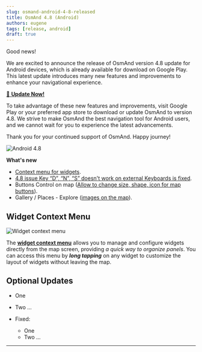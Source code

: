 ```yaml
---
slug: osmand-android-4-8-released
title: OsmAnd 4.8 (Android)
authors: eugene
tags: [release, android]
draft: true
---
```



Good news!  

We are excited to announce the release of OsmAnd version 4.8 update for Android devices, which is already available for download on Google Play. This latest update introduces many new features and improvements to enhance your navigational experience.

[🔄   **Update Now!**](https://play.google.com/store/apps/dev?id=8483587772816822023)

To take advantage of these new features and improvements, visit Google Play or your preferred app store to download or update OsmAnd to version 4.8. We strive to make OsmAnd the best navigation tool for Android users, and we cannot wait for you to experience the latest advancements.

Thank you for your continued support of OsmAnd. Happy journey!

![Android 4.8](./img/4-8-android.png)


<!--truncate-->


**What's new**

- [Context menu for widgets](#widget-context-menu).
- [4.8 issue Key “D”, “N”, “S” doesn't work on external Keyboards is fixed](https://github.com/osmandapp/OsmAnd/issues/20636).
- Buttons Control on map ([Allow to change size, shape, icon for map buttons](https://github.com/osmandapp/OsmAnd-Issues/issues/2437)).
- Gallery / Places - Explore ([images on the map](https://osmand.net/docs/versions/future-web#explore-map-menu)).

<!-- 
- [Activities](https://github.com/osmandapp/OsmAnd/issues/17997) for GPX track data.
- [Autosync](https://github.com/osmandapp/OsmAnd/issues/18212) OsmAnd Cloud.
- [Smartwatch](https://github.com/osmandapp/OsmAnd/issues/9258).
- Created quick actions to represent 'Map rotate'
- Default buttons – Appearance.
- Main navigation widgets.
- Search (USA address).
- Nautical maps (new data).
- Traffic (Germany and Netherlands).
- Geographic grid.
-->


## Widget Context Menu

![Widget context menu](@site/static/img/widgets/widget_context_menu_andr.png)

The [**widget context menu**](../user/widgets/configure-screen.md#panel-widgets-settings) allows you to manage and configure widgets directly from the map screen, providing *a quick way to organize panels*. You can access this menu by ***long tapping*** on any widget to customize the layout of widgets without leaving the map.


## Optional Updates

- One
- Two
...

- Fixed:

  - One
  - Two
  ...

________________________________________

<LinksSocial/>
<LinksTelegram/>
<AndroidStore/>